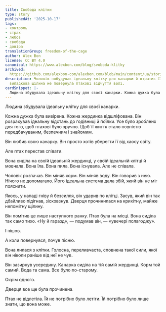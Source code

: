 ```yaml
---
title: Свобода клітки
type: story
publishedAt: '2025-10-17'
tags:
- контроль
- страх
- любов
- свобода
- довіра
translationGroup: freedom-of-the-cage
author: Alex Bon
license: CC BY 4.0
canonical: https://www.alexbon.com/blog/svoboda-klitky
archived: 
  https://github.com/alexbon-com/alexbon.com/blob/main/content/ua/stories/svoboda-klitky.mdx
description: Чоловік побудував ідеальну клітку для канарки й втратив її пісню, доки
  випадкова щілина не повернула птахові відчуття волі.
cardSnippet: |-
  Людина збудувала ідеальну клітку для своєї канарки. Кожна дужка була вивірена. Кожна жердинка відшліфована. Він розрахував ідеальну відстань до годівниці й поїлки. Все було зроблено для того, щоб птахові було зручно, щоб її життя стало повністю передбачуваним, безпечним і знайомим. Він любив свою канарку. Він просто хотів захистити її від хаосу світу. Але птах перестав співати.
---
```


Людина збудувала ідеальну клітку для своєї канарки.

Кожна дужка була вивірена. Кожна жердинка відшліфована. Він розрахував ідеальну відстань до годівниці й поїлки. Усе було зроблено для того, щоб птахові було зручно. Щоб її життя стало повністю передбачуваним, безпечним і знайомим.

Він любив свою канарку. Він просто хотів уберегти її від хаосу світу.

Але птах перестав співати.

Вона сиділа на своїй ідеальній жердинці, у своїй ідеальній клітці й мовчала. Вона їла. Вона пила. Вона існувала. Але не співала.

Чоловік розпачав. Він міняв корм. Він міняв воду. Він говорив з нею. Нічого не допомагало. Його ідеальна система дала збій, який він не міг пояснити.

Якось, у нападі гніву й безсилля, він ударив по клітці. Засув, який він так дбайливо підігнав, зісковзнув. Дверця прочинилася на крихітну, майже непомітну щілину.

Він помітив це лише наступного ранку. Птах була на місці. Вона сиділа так само тихо. «Ну й гаразд», — подумав він, — «увечері полагоджу».

І пішов.

А коли повернувся, почув пісню.

Вона лилася з клітки. Голосна, переливчаста, сповнена такої сили, якої він ніколи раніше від неї не чув.

Він зазирнув усередину. Канарка сиділа на тій самій жердинці. Корм той самий. Вода та сама. Все було по-старому.

Окрім одного.

Дверця все ще була прочинена.

Птах не відлетіла. Їй не потрібно було летіти. Їй потрібно було лише знати, що вона може.
